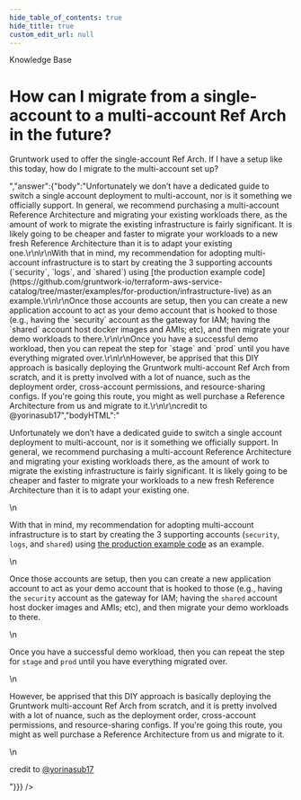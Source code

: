 ```yaml
---
hide_table_of_contents: true
hide_title: true
custom_edit_url: null
---
```



<CenterLayout>
<span className="title">Knowledge Base</span>
<h1>How can I migrate from a single-account to a multi-account Ref Arch in the future?</h1>
<GitHub discussion={{"id":"D_kwDOF8slf84AORie","number":101,"author":{"login":"rhoboat"},"title":"How can I migrate from a single-account to a multi-account Ref Arch in the future?","body":"Gruntwork used to offer the single-account Ref Arch. If I have a setup like this today, how do I migrate to the multi-account set up?","bodyHTML":"<p dir=\"auto\">Gruntwork used to offer the single-account Ref Arch. If I have a setup like this today, how do I migrate to the multi-account set up?</p>","answer":{"body":"Unfortunately we don’t have a dedicated guide to switch a single account deployment to multi-account, nor is it something we officially support. In general, we recommend purchasing a multi-account Reference Architecture and migrating your existing workloads there, as the amount of work to migrate the existing infrastructure is fairly significant. It is likely going to be cheaper and faster to migrate your workloads to a new fresh Reference Architecture than it is to adapt your existing one.\r\n\r\nWith that in mind, my recommendation for adopting multi-account infrastructure is to start by creating the 3 supporting accounts (`security`, `logs`, and `shared`) using [the production example code](https://github.com/gruntwork-io/terraform-aws-service-catalog/tree/master/examples/for-production/infrastructure-live) as an example.\r\n\r\nOnce those accounts are setup, then you can create a new application account to act as your demo account that is hooked to those (e.g., having the `security` account as the gateway for IAM; having the `shared` account host docker images and AMIs; etc), and then migrate your demo workloads to there.\r\n\r\nOnce you have a successful demo workload, then you can repeat the step for `stage` and `prod` until you have everything migrated over.\r\n\r\nHowever, be apprised that this DIY approach is basically deploying the Gruntwork multi-account Ref Arch from scratch, and it is pretty involved with a lot of nuance, such as the deployment order, cross-account permissions, and resource-sharing configs. If you're going this route, you might as well purchase a Reference Architecture from us and migrate to it.\r\n\r\ncredit to @yorinasub17","bodyHTML":"<p dir=\"auto\">Unfortunately we don’t have a dedicated guide to switch a single account deployment to multi-account, nor is it something we officially support. In general, we recommend purchasing a multi-account Reference Architecture and migrating your existing workloads there, as the amount of work to migrate the existing infrastructure is fairly significant. It is likely going to be cheaper and faster to migrate your workloads to a new fresh Reference Architecture than it is to adapt your existing one.</p>\n<p dir=\"auto\">With that in mind, my recommendation for adopting multi-account infrastructure is to start by creating the 3 supporting accounts (<code class=\"notranslate\">security</code>, <code class=\"notranslate\">logs</code>, and <code class=\"notranslate\">shared</code>) using <a href=\"https://github.com/gruntwork-io/terraform-aws-service-catalog/tree/master/examples/for-production/infrastructure-live\">the production example code</a> as an example.</p>\n<p dir=\"auto\">Once those accounts are setup, then you can create a new application account to act as your demo account that is hooked to those (e.g., having the <code class=\"notranslate\">security</code> account as the gateway for IAM; having the <code class=\"notranslate\">shared</code> account host docker images and AMIs; etc), and then migrate your demo workloads to there.</p>\n<p dir=\"auto\">Once you have a successful demo workload, then you can repeat the step for <code class=\"notranslate\">stage</code> and <code class=\"notranslate\">prod</code> until you have everything migrated over.</p>\n<p dir=\"auto\">However, be apprised that this DIY approach is basically deploying the Gruntwork multi-account Ref Arch from scratch, and it is pretty involved with a lot of nuance, such as the deployment order, cross-account permissions, and resource-sharing configs. If you're going this route, you might as well purchase a Reference Architecture from us and migrate to it.</p>\n<p dir=\"auto\">credit to <a class=\"user-mention notranslate\" data-hovercard-type=\"user\" data-hovercard-url=\"/users/yorinasub17/hovercard\" data-octo-click=\"hovercard-link-click\" data-octo-dimensions=\"link_type:self\" href=\"https://github.com/yorinasub17\">@yorinasub17</a></p>"}}} />

</CenterLayout>
  

<!-- ##DOCS-SOURCER-START
{
  "sourcePlugin": "github-discussions",
  "hash": "21a6f3222743733e52c0f0fc8f750c77"
}
##DOCS-SOURCER-END -->
